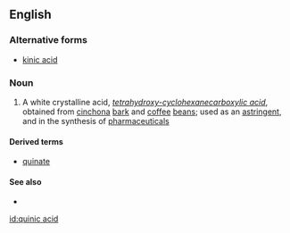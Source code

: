 ==English==

===Alternative forms===
* [[kinic acid]]

===Noun===
{{wikipedia}}
{{en-noun|head=[[quinic]] [[acid]]|-}}

# {{context|organic compound|lang=en}} A white crystalline acid, ''[[tetrahydroxy-]][[cyclohexanecarboxylic acid]]'', obtained from [[cinchona]] [[bark]] and [[coffee]] [[bean]]s; used as an [[astringent]], and in the synthesis of [[pharmaceutical]]s

====Derived terms====
* [[quinate]]

====See also====
*{{pedialite}}

[[id:quinic acid]]